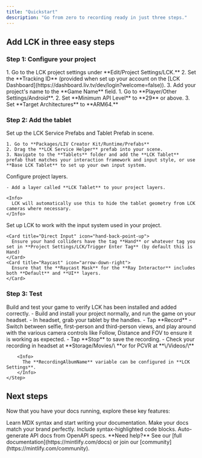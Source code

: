 ```yaml
---
title: "Quickstart"
description: "Go from zero to recording ready in just three steps."
---
```


## Add LCK in three easy steps

### Step 1: Configure your project

<AccordionGroup>
  <Accordion title="Configure LCK Settings" icon="gear">
    1. Go to the LCK project settings under **Edit/Project Settings/LCK.**
    2. Set the **Tracking ID**  (provided when set up your account on the [LCK Dashboard](https://dashboard.liv.tv/dev/login?welcome=false)).
    3. Add your project's name to the  **Game Name**  field.
  </Accordion>
  <Accordion title="Configure Player Settings " description="Android only" icon="folder-gear">
    1. Go to **Player/Other Settings/Android**.
    2. Set **Minimum API Level** to **29** or above.
    3. Set **Target Architectures** to **ARM64.**
  </Accordion>
</AccordionGroup>

### Step 2: Add the tablet

<AccordionGroup>
  <Accordion title="Add Tablet and Service" icon="aperture">
    Set up the LCK Service Prefabs and Tablet Prefab in scene.

    1. Go to **Packages/LIV Creator Kit/Runtime/Prefabs**
    2. Drag the **LCK Service Helper** prefab into your scene.
    3. Navigate to the **Tablets** folder and add the **LCK Tablet** prefab that matches your interaction framework and input style, or use **Base LCK Tablet** to set up your own input system.
  </Accordion>
  <Accordion title="Configure Layers" icon="layer-group">
    Configure project layers.

    - Add a layer called **LCK Tablet** to your project layers.

    <Info>
      LCK will automatically use this to hide the tablet geometry from LCK cameras where necessary.
    </Info>
  </Accordion>
  <Accordion title="Configure Input" icon="joystick">
    Set up LCK to work with the input system used in your project.

    <Card title="Direct Input" icon="hand-back-point-up">
      Ensure your hand colliders have the tag **Hand** or whatever tag you set in **Project Settings/LCK/Trigger Enter Tag** (by default this is Hand)
    </Card>
    <Card title="Raycast" icon="arrow-down-right">
      Ensure that the **Raycast Mask** for the **Ray Interactor** includes both **Default** and **UI** layers.
    </Card>
  </Accordion>
</AccordionGroup>

### Step 3: Test

<Accordion title="Build and Test" icon="rocket">
  Build and test your game to verify LCK has been installed and added correctly.

  <Steps>
    <Step title="Build">
      - Build and install your project normally, and run the game on your headset.
    </Step>
    <Step title="Test">
      - In headset, grab your tablet by the handles.
      - Tap **Record**
      - Switch between selfie, first-person and third-person views, and play around with the various camera controls like Follow, Distance and FOV to ensure it is working as expected.
      - Tap **Stop** to save the recording.
    </Step>
    <Step title="Review">
      - Check your recording in headset at **Storage/Movies/\<RecordingAlbumName\> **or for PCVR at **\<User\>/Videos/\<RecordingAlbumName\>**

        <Info>
          The **RecordingAlbumName** variable can be configured in **LCK Settings**.
        </Info>
    </Step>
  </Steps>
</Accordion>

## Next steps

Now that you have your docs running, explore these key features:

<CardGroup cols={2}>
  <Card title="Write Content" icon="pen-to-square" href="/essentials/markdown">
    Learn MDX syntax and start writing your documentation.
  </Card>
  <Card title="Customize style" icon="palette" href="/essentials/settings">
    Make your docs match your brand perfectly.
  </Card>
  <Card title="Add code examples" icon="square-code" href="/essentials/code">
    Include syntax-highlighted code blocks.
  </Card>
  <Card title="API documentation" icon="code" href="/api-reference/introduction">
    Auto-generate API docs from OpenAPI specs.
  </Card>
</CardGroup>

<Note>
  **Need help?** See our [full documentation](https://mintlify.com/docs) or join our [community](https://mintlify.com/community).
</Note>